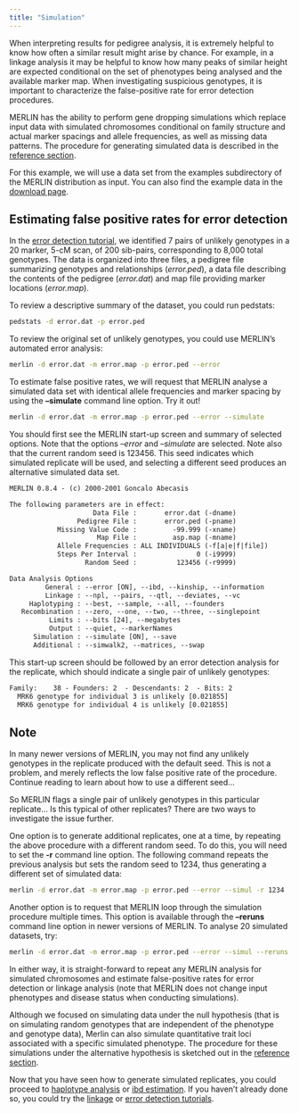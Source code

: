 ```yaml
---
title: "Simulation"
---
```


When interpreting results for pedigree analysis, it is extremely helpful to know how often a similar result might arise by chance. For example, in a linkage analysis it may be helpful to know how many peaks of similar height are expected conditional on the set of phenotypes being analysed and the available marker map. When investigating suspicious genotypes, it is important to characterize the false-positive rate for error detection procedures.

MERLIN has the ability to perform gene dropping simulations which replace input data with simulated chromosomes conditional on family structure and actual marker spacings and allele frequencies, as well as missing data patterns. The procedure for generating simulated data is described in the [reference section](../reference/simulation.html).

For this example, we will use a data set from the examples subdirectory of the MERLIN distribution as input. You can also find the example data in the [download page](../download/).

## Estimating false positive rates for error detection

In the [error detection tutorial](error.html), we identified 7 pairs of unlikely genotypes in a 20 marker, 5-cM scan, of 200 sib-pairs, corresponding to 8,000 total genotypes. The data is organized into three files, a pedigree file summarizing genotypes and relationships (*error.ped*), a data file describing the contents of the pedigree (*error.dat*) and map file providing marker locations (*error.map*).

To review a descriptive summary of the dataset, you could run pedstats:

```bash
pedstats -d error.dat -p error.ped
```

To review the original set of unlikely genotypes, you could use MERLIN's automated error analysis:

```bash
merlin -d error.dat -m error.map -p error.ped --error
```

To estimate false positive rates, we will request that MERLIN analyse a simulated data set with identical allele frequencies and marker spacing by using the **--simulate** command line option. Try it out!

```bash
merlin -d error.dat -m error.map -p error.ped --error --simulate
```

You should first see the MERLIN start-up screen and summary of selected options. Note that the options *--error* and *--simulate* are selected. Note also that the current random seed is 123456. This seed indicates which simulated replicate will be used, and selecting a different seed produces an alternative simulated data set.

```txt
MERLIN 0.8.4 - (c) 2000-2001 Goncalo Abecasis

The following parameters are in effect:
                     Data File :       error.dat (-dname)
                 Pedigree File :       error.ped (-pname)
            Missing Value Code :         -99.999 (-xname)
                      Map File :         asp.map (-mname)
            Allele Frequencies : ALL INDIVIDUALS (-f[a|e|f|file])
            Steps Per Interval :               0 (-i9999)
                   Random Seed :          123456 (-r9999)

Data Analysis Options
         General : --error [ON], --ibd, --kinship, --information
         Linkage : --npl, --pairs, --qtl, --deviates, --vc
     Haplotyping : --best, --sample, --all, --founders
   Recombination : --zero, --one, --two, --three, --singlepoint
          Limits : --bits [24], --megabytes
          Output : --quiet, --markerNames
      Simulation : --simulate [ON], --save
      Additional : --simwalk2, --matrices, --swap
```

This start-up screen should be followed by an error detection analysis for the replicate, which should indicate a single pair of unlikely genotypes:

```txt
Family:    38 - Founders: 2  - Descendants: 2  - Bits: 2
  MRK6 genotype for individual 3 is unlikely [0.021855]
  MRK6 genotype for individual 4 is unlikely [0.021855]
```

::: {.callout-note}
## Note
In many newer versions of MERLIN, you may not find any unlikely genotypes in the replicate produced with the default seed.
This is not a problem, and merely reflects the low false positive rate of the procedure. Continue reading to learn about
how to use a different seed...
:::

So MERLIN flags a single pair of unlikely genotypes in this particular replicate... Is this typical of other replicates? There are two ways to investigate the issue further.

One option is to generate additional replicates, one at a time, by repeating the above procedure with a different random seed. To do this, you will need to set the **-r** command line option. The following command repeats the previous analysis but sets the random seed to 1234, thus generating a different set of simulated data:

```bash
merlin -d error.dat -m error.map -p error.ped --error --simul -r 1234
```

Another option is to request that MERLIN loop through the simulation procedure multiple times. This option is available through the **--reruns** command line option in newer versions of MERLIN. To analyse 20 simulated datasets, try:

```bash
merlin -d error.dat -m error.map -p error.ped --error --simul --reruns 20
```

In either way, it is straight-forward to repeat any MERLIN analysis for simulated chromosomes and estimate false-positive rates for error detection or linkage analysis (note that MERLIN does not change input phenotypes and disease status when conducting simulations).

Although we focused on simulating data under the null hypothesis (that is on simulating random genotypes that are independent of the phenotype and genotype data), Merlin can also simulate quantitative trait loci associated with a specific simulated phenotype. The procedure for these simulations under the alternative hypothesis is sketched out in the [reference section](../reference/simulation.html).

Now that you have seen how to generate simulated replicates, you could proceed to [haplotype analysis](haplotyping.html) or [ibd estimation](ibd.html). If you haven't already done so, you could try the [linkage](linkage.html) or [error detection tutorials](error.html).
